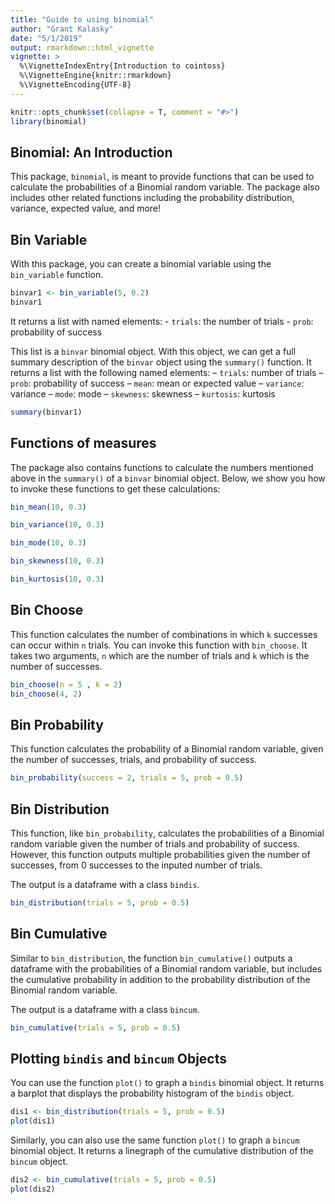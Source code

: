 ```yaml
---
title: "Guide to using binomial"
author: "Grant Kalasky"
date: "5/1/2019"
output: rmarkdown::html_vignette
vignette: >
  %\VignetteIndexEntry{Introduction to cointoss}
  %\VignetteEngine{knitr::rmarkdown}
  %\VignetteEncoding{UTF-8}
---
```


```r
knitr::opts_chunk$set(collapse = T, comment = "#>")
library(binomial)
```

## Binomial: An Introduction

This package, `binomial`, is meant to provide functions that can be used 
to calculate the  probabilities of a Binomial random variable. The package
also includes other related functions including the probability
distribution, variance, expected value, and more!


## Bin Variable

With this package, you can create a binomial variable using the 
`bin_variable` function. 

```r
binvar1 <- bin_variable(5, 0.2)
binvar1
```

It returns a list with named elements:
- `trials`: the number of trials
- `prob`: probability of success

This list is a `binvar` binomial object. With this object, we can get a 
full summary description of the `binvar` object using the `summary()` 
function. It returns a list with the following named elements:
– `trials`: number of trials
– `prob`: probability of success
– `mean`: mean or expected value
– `variance`: variance
– `mode`: mode
– `skewness`: skewness
– `kurtosis`: kurtosis

```r
summary(binvar1)
```


## Functions of measures

The package also contains functions to calculate the numbers mentioned
above in the `summary()` of a `binvar` binomial object. Below, we show 
you how to invoke these functions to get these calculations:

```r
bin_mean(10, 0.3)

bin_variance(10, 0.3)

bin_mode(10, 0.3)

bin_skewness(10, 0.3)

bin_kurtosis(10, 0.3)

```


## Bin Choose

This function calculates the number of combinations in which `k` successes
can occur within `n` trials. You can invoke this function with `bin_choose`. 
It takes two arguments, `n` which are the number of trials and `k` which 
is the number of successes. 

```r
bin_choose(n = 5 , k = 2)
bin_choose(4, 2)
```


## Bin Probability

This function calculates the probability of a Binomial random variable,
given the number of successes, trials, and probability of success. 

```r
bin_probability(success = 2, trials = 5, prob = 0.5)
```


## Bin Distribution

This function, like `bin_probability`, calculates the probabilities of a
Binomial random variable given the number of trials and probability of success. 
However, this function outputs multiple probabilities given the number of 
successes, from 0 successes to the inputed number of trials. 

The output is a dataframe with a class `bindis`.

```r
bin_distribution(trials = 5, prob = 0.5)
```


## Bin Cumulative

Similar to `bin_distribution`, the function `bin_cumulative()` outputs
a dataframe with the probabilities of a Binomial random variable, but 
includes the cumulative probability in addition to the probability 
distribution of the Binomial random variable. 

The output is a dataframe with a class `bincum`.

```r
bin_cumulative(trials = 5, prob = 0.5)
```


## Plotting `bindis` and `bincum` Objects

You can use the function `plot()` to graph a `bindis` binomial 
object. It returns a barplot that displays the probability histogram 
of the `bindis` object. 

```r
dis1 <- bin_distribution(trials = 5, prob = 0.5)
plot(dis1)
```

Similarly, you can also use the same function `plot()` to graph a 
`bincum` binomial object. It returns a linegraph of the cumulative
distribution of the `bincum` object. 

```r
dis2 <- bin_cumulative(trials = 5, prob = 0.5)
plot(dis2)
```



